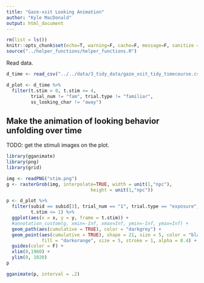 ```yaml
---
title: "Gaze-xsit Looking Animation"
author: "Kyle MacDonald"
output: html_document
---
```


```r
rm(list = ls())
knitr::opts_chunk$set(echo=T, warning=F, cache=F, message=F, sanitize = T)
source("../helper_functions/helper_functions.R")
```

Read data.

```r
d_time <- read_csv("../../data/3_tidy_data/gaze_xsit_tidy_timecourse.csv")
```


```r
d_plot <- d_time %>%
  filter(t.stim > 0, t.stim <= 4,
         trial_num != "fam", trial.type != "familiar",
         ss_looking_char != "away")
```

## Make the animation of looking behavior unfolding over time

TODO: get the stimuli images on the plot. 

```r
library(gganimate)
library(png)
library(grid)
```

```r
img <- readPNG("stim.png")
g <- rasterGrob(img, interpolate=TRUE, width = unit(1,"npc"), 
                               height = unit(1,"npc"))
```

```r
p <- d_plot %>% 
  filter(subid == subid[3], trial_num == "1", trial.type == "exposure",
         t.stim <= 1) %>% 
  ggplot(aes(x = x, y = y, frame = t.stim)) +
  #annotation_custom(g, xmin=-Inf, xmax=Inf, ymin=-Inf, ymax=Inf) +
  geom_path(aes(cumulative = TRUE), color = "darkgrey") +
  geom_point(aes(cumulative = TRUE), shape = 21, size = 5, color = "black",
             fill = "darkorange", size = 5, stroke = 1, alpha = 0.4) +
  guides(color = F) + 
  xlim(0,1980) +
  ylim(0, 1020)
p
```

```r
gganimate(p, interval = .2)
```
